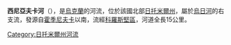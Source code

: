 '''西尼亞夫卡河'''（{{lang-uk|Синявка}}），是[[烏克蘭|烏克蘭]]的河流，位於該國北部[[日托米爾州|日托米爾州]]，屬於[[烏日河_(烏克蘭北部)|烏日河]]的右支流，發源自[[霍季尼夫卡_(科羅斯堅區)|霍季尼夫卡]]以南，流經[[科羅斯堅區|科羅斯堅區]]，河道全長15公里。

{{DEFAULTSORT:Синявка (притока Ужа)}}
[[Category:日托米爾州河流|Category:日托米爾州河流]]


{{Ukraine-river-stub}}